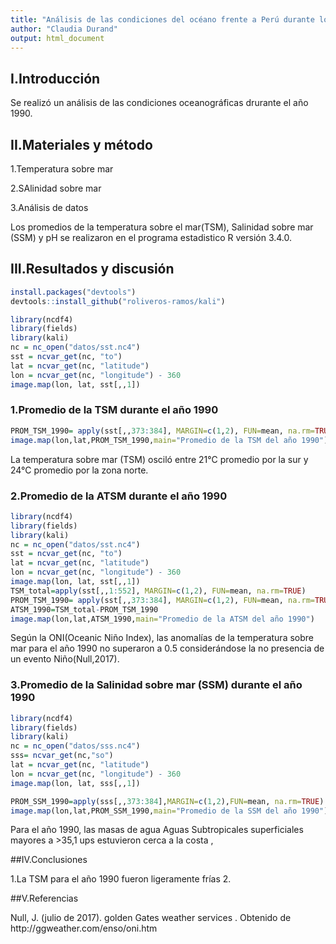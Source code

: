 ```yaml
---
title: "Análisis de las condiciones del océano frente a Perú durante los años 1990"
author: "Claudia Durand"
output: html_document
---
```


## I.Introducción


Se realizó un análisis de las condiciones oceanográficas drurante el año 1990.


## II.Materiales y método


1.Temperatura sobre mar

2.SAlinidad sobre mar

3.Análisis de datos 

Los promedios de la temperatura sobre el mar(TSM), Salinidad sobre mar (SSM) y pH se realizaron en el programa estadistico R versión 3.4.0.

## III.Resultados y discusión

```r
install.packages("devtools")
devtools::install_github("roliveros-ramos/kali")
```
```r
library(ncdf4)
library(fields)
library(kali)
nc = nc_open("datos/sst.nc4")
sst = ncvar_get(nc, "to")
lat = ncvar_get(nc, "latitude")
lon = ncvar_get(nc, "longitude") - 360
image.map(lon, lat, sst[,,1])
```
### 1.Promedio de la TSM durante el año 1990
```r
PROM_TSM_1990= apply(sst[,,373:384], MARGIN=c(1,2), FUN=mean, na.rm=TRUE)
image.map(lon,lat,PROM_TSM_1990,main="Promedio de la TSM del año 1990")
```
La temperatura sobre mar (TSM) osciló entre 21°C promedio por la sur y 24°C promedio por la zona norte.

### 2.Promedio de la ATSM durante el año 1990

```r
library(ncdf4)
library(fields)
library(kali)
nc = nc_open("datos/sst.nc4")
sst = ncvar_get(nc, "to")
lat = ncvar_get(nc, "latitude")
lon = ncvar_get(nc, "longitude") - 360
image.map(lon, lat, sst[,,1])
TSM_total=apply(sst[,,1:552], MARGIN=c(1,2), FUN=mean, na.rm=TRUE)
PROM_TSM_1990= apply(sst[,,373:384], MARGIN=c(1,2), FUN=mean, na.rm=TRUE)
ATSM_1990=TSM_total-PROM_TSM_1990
image.map(lon,lat,ATSM_1990,main="Promedio de la ATSM del año 1990")
```
Según la ONI(Oceanic Niño Index), las anomalías de la temperatura sobre  mar para el año 1990 no superaron a 0.5 considerándose la no presencia de un evento Niño(Null,2017).

### 3.Promedio de la Salinidad sobre mar (SSM) durante el año 1990

```r
library(ncdf4)
library(fields)
library(kali)
nc = nc_open("datos/sss.nc4")
sss= ncvar_get(nc,"so")
lat = ncvar_get(nc, "latitude")
lon = ncvar_get(nc, "longitude") - 360
image.map(lon, lat, sss[,,1])
```

```r
PROM_SSM_1990=apply(sss[,,373:384],MARGIN=c(1,2),FUN=mean, na.rm=TRUE)
image.map(lon,lat,PROM_SSM_1990,main="Promedio de la SSM del año 1990")
```
Para el año 1990, las masas de agua Aguas Subtropicales superficiales mayores a  >35,1 ups estuvieron cerca a la costa , 

##IV.Conclusiones

1.La TSM para el año 1990 fueron ligeramente frías
2.

##V.Referencias

Null, J. (julio de 2017). golden Gates weather services . Obtenido de http://ggweather.com/enso/oni.htm


